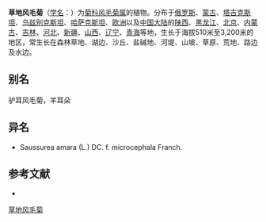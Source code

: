 {{Speciesbox
| name = 草地风毛菊
| status = 
| status_system = 
| image =
| genus = Saussurea
| species = amara
| authority = (L.) DC.
}}

'''草地风毛菊'''（[[学名|学名]]：{{lang|la|''Saussurea amara''}}）为[[菊科|菊科]][[风毛菊属|风毛菊属]]的植物。分布于[[俄罗斯|俄罗斯]]、[[蒙古|蒙古]]、[[塔吉克斯坦|塔吉克斯坦]]、[[乌兹别克斯坦|乌兹别克斯坦]]、[[哈萨克斯坦|哈萨克斯坦]]、[[欧洲|欧洲]]以及[[中国大陆|中国大陆]]的[[陕西|陕西]]、[[黑龙江|黑龙江]]、[[北京|北京]]、[[内蒙古|内蒙古]]、[[吉林|吉林]]、[[河北|河北]]、[[新疆|新疆]]、[[山西|山西]]、[[辽宁|辽宁]]、[[青海|青海]]等地，生长于海拔510米至3,200米的地区，常生长在森林草地、湖边、沙丘、盐碱地、河堤、山坡、草原、荒地、路边及水边。

== 别名 ==
驴耳风毛菊，羊耳朵

== 异名 ==
* Saussurea amara (L.) DC. f. microcephala Franch.

== 参考文献 ==
<div class="references-small">
* {{cite web| url =http://www.bioinfo.cn/db05/KmzwSpecies.php?action=view&id=4348| title =草地风毛菊| work =《中国高等植物数据库全库》| publisher =中国科学院微生物研究所| author =昆明植物研究所| accessdate =2009-02-24| deadurl =yes| archiveurl =https://web.archive.org/web/20160305014355/http://www.bioinfo.cn/db05/KmzwSpecies.php?action=view&id=4348| archivedate =2016-03-05}}
</div>
{{Taxonbar|from=Q15226836}}

[[Category:风毛菊属|草地风毛菊]]


{{植物小作品}}